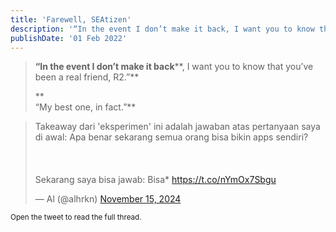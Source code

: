 ```yaml
---
title: 'Farewell, SEAtizen'
description: '“In the event I don’t make it back, I want you to know that you’ve been a real friend, R2. My best one, in fact."'
publishDate: '01 Feb 2022'
---
```


> **“In the event I don’t make it back****, I want you to know that you’ve been a real friend, R2.”**
> 
> **  
> “My best one, in fact.”**

<blockquote class="twitter-tweet"><p lang="in" dir="ltr">Takeaway dari &#39;eksperimen&#39; ini adalah jawaban atas pertanyaan saya di awal: Apa benar sekarang semua orang bisa bikin apps sendiri?<br></br><br></br>Sekarang saya bisa jawab: Bisa* <a href="https://t.co/nYmOx7Sbgu">https://t.co/nYmOx7Sbgu</a></p>&mdash; Al (@alhrkn) <a href="https://twitter.com/alhrkn/status/1857413612601803002?ref_src=twsrc%5Etfw">November 15, 2024</a></blockquote>

<small> Open the tweet to read the full thread.</small>